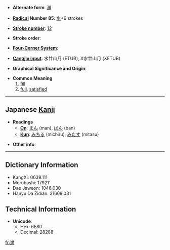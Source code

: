 * '''Alternate form''': [[滿]]

* '''[[Wiktionary:Chinese radical index| Radical]] Number 85''': [[Wiktionary:Chinese radical index 水|水]]+9 strokes

* '''[[Wiktionary:Chinese total strokes index|Stroke number]]''': [[Wiktionary:Chinese total strokes index 12|12]]

* '''Stroke order''': 

* '''[[Wiktionary:Chinese four corner index|Four-Corner System]]''': 

* '''[[Wiktionary:Chinese Cangjie index|Cangjie input]]''': 水廿山月 (ETUB), X水廿山月 (XETUB)

* '''Graphical Significance and Origin''': 

* '''Common Meaning'''
*# [[fill]]
*# [[full]], [[satisfied]]

----

== Japanese [[Kanji]] ==

* '''Readings'''
** '''[[On]]''': [[まん]] (man), [[ばん]] (ban)
** '''[[Kun]]''': [[みちる]] (michiru), [[みたす]] (mitasu)

* '''Other info''':  

----

== Dictionary Information ==

* KangXi: 0639.111
* Morobashi: 17921'
* Dae Jaweon: 1046.030
* Hanyu Da Zidian: 31668.031

== Technical Information ==

* '''Unicode''':
** Hex: 6E80
** Decimal: 28288

[[fr:満]]